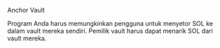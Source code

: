 
<ChallengeTitle>Anchor Vault</ChallengeTitle>

<RequirementList>
  <Requirement title="Tantangan 1: Menerima deposit">
    Program Anda harus memungkinkan pengguna untuk menyetor SOL ke dalam vault mereka sendiri.
  </Requirement>

  <Requirement title="Tantangan 2: Mengizinkan penarikan">
    Pemilik vault harus dapat menarik SOL dari vault mereka.
  </Requirement>
</RequirementList>
